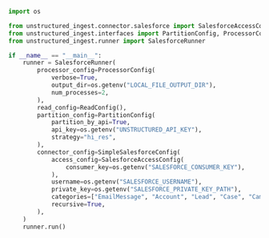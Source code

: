 ```python Python
import os

from unstructured_ingest.connector.salesforce import SalesforceAccessConfig, SimpleSalesforceConfig
from unstructured_ingest.interfaces import PartitionConfig, ProcessorConfig, ReadConfig
from unstructured_ingest.runner import SalesforceRunner

if __name__ == "__main__":
    runner = SalesforceRunner(
        processor_config=ProcessorConfig(
            verbose=True,
            output_dir=os.getenv("LOCAL_FILE_OUTPUT_DIR"),
            num_processes=2,
        ),
        read_config=ReadConfig(),
        partition_config=PartitionConfig(
            partition_by_api=True,
            api_key=os.getenv("UNSTRUCTURED_API_KEY"),
            strategy="hi_res",
        ),
        connector_config=SimpleSalesforceConfig(
            access_config=SalesforceAccessConfig(
                consumer_key=os.getenv("SALESFORCE_CONSUMER_KEY"),
            ),
            username=os.getenv("SALESFORCE_USERNAME"),
            private_key=os.getenv("SALESFORCE_PRIVATE_KEY_PATH"),
            categories=["EmailMessage", "Account", "Lead", "Case", "Campaign"],
            recursive=True,
        ),
    )
    runner.run()
```
